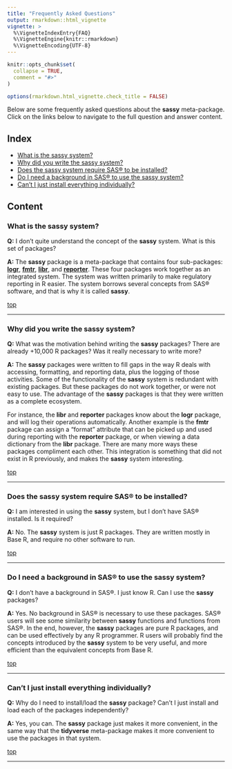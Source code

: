 ```yaml
---
title: "Frequently Asked Questions"
output: rmarkdown::html_vignette
vignette: >
  %\VignetteIndexEntry{FAQ}
  %\VignetteEngine{knitr::rmarkdown}
  %\VignetteEncoding{UTF-8}
---
```


```r
knitr::opts_chunk$set(
  collapse = TRUE,
  comment = "#>"
)

options(rmarkdown.html_vignette.check_title = FALSE)

```

Below are some frequently asked questions about the **sassy** meta-package. Click
on the links below to navigate to the full question and answer content.

## Index{#top}

* [What is the sassy system?](#sassy)
* [Why did you write the sassy system?](#why)
* [Does the sassy system require SAS® to be installed?](#sas)
* [Do I need a background in SAS® to use the sassy system?](#background)
* [Can't I just install everything individually?](#packages)


## Content

### What is the sassy system? {#sassy}

**Q:** I don't quite understand the concept of the **sassy** system. 
What is this set of packages?

**A:** The **sassy** package is a meta-package that contains four 
sub-packages: [**logr**](https://logr.r-sassy.org/), 
[**fmtr**](https://fmtr.r-sassy.org/), 
[**libr**](https://libr.r-sassy.org/), and 
[**reporter**](https://reporter.r-sassy.org/). 
These four 
packages work together as an integrated system.  The system 
was written primarily to make regulatory reporting in R easier.  The system
borrows several concepts from SAS® software, and that is why it is called
**sassy**.  

[top](#top)

******

### Why did you write the sassy system? {#why}

**Q:** What was the motivation behind writing the **sassy** packages?  There
are already +10,000 R packages?  Was it really necessary to write more?

**A:** The **sassy** packages were written to fill gaps in the way R 
deals with accessing, formatting, and reporting data, plus the logging of those
activities.  Some of the functionality of the **sassy** system is redundant
with existing packages. But these packages do not work together, or were not
easy to use.  The advantage
of the **sassy** packages is that they were written as a complete ecosystem.

For instance, the **libr** and **reporter** packages know about the **logr**
package, and will log their operations automatically.  Another example is 
the **fmtr**
package can assign a "format" attribute that can be picked up and used
during reporting with the **reporter** package, or when viewing a 
data dictionary from the **libr** package.  There are many more ways these
packages compliment each other. 
This integration
is something that did not exist in R previously, and makes the **sassy**
system interesting.

[top](#top)

******

### Does the sassy system require SAS® to be installed? {#sas}

**Q:** I am interested in using the **sassy** system, but I don't have 
SAS® installed.  Is it required?

**A:** No.  The **sassy** system is just R packages. They are written mostly in 
Base R, and require no other software to run.

[top](#top)

******

### Do I need a background in SAS® to use the sassy system? {#background}

**Q:** I don't have a background in SAS®.  I just know R.  Can I use
the **sassy** packages?

**A:** Yes.  No background in SAS® is necessary to use these packages.
SAS® users will see some similarity between **sassy** functions and functions
from SAS®.  In the end, however, the **sassy** packages are pure R packages,
and can be used effectively by any R programmer. R users will probably 
find the concepts introduced by the **sassy** system to be very useful, and 
more efficient than the equivalent concepts from Base R.

[top](#top)

******

### Can't I just install everything individually? {#packages}

**Q:** Why do I need to install/load the **sassy** package?  Can't I just
install and load each of the packages independently?

**A:** Yes, you can.  The **sassy** package just makes it more convenient, 
in the same way that the **tidyverse** meta-package makes it more convenient
to use the packages in that system.

[top](#top)

******

<!-- ### Question 1? {#q1} -->

<!-- **Q:** Question -->

<!-- **A:** Answer -->

<!-- [top](#top) -->

<!-- ****** -->
